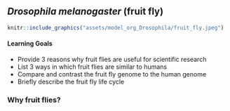 ## *Drosophila melanogaster* (fruit fly)

```r

knitr::include_graphics("assets/model_org_Drosophila/fruit_fly.jpeg")
```

#### Learning Goals {-}

- Provide 3 reasons why fruit flies are useful for scientific research
- List 3 ways in which fruit flies are similar to humans
- Compare and contrast the fruit fly genome to the human genome
- Briefly describe the fruit fly life cycle

### Why fruit flies?